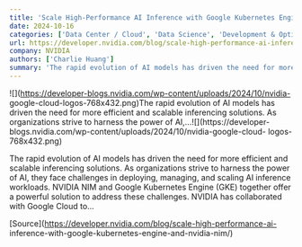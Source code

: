 ```yaml
---
title: 'Scale High-Performance AI Inference with Google Kubernetes Engine and NVIDIA NIM'
date: 2024-10-16
categories: ['Data Center / Cloud', 'Data Science', 'Development & Optimization', 'Models / Libraries / Frameworks', 'Networking / Communications', 'AI Inference / Inference Microservices', 'featured', 'Kubernetes', 'NIM']
url: https://developer.nvidia.com/blog/scale-high-performance-ai-inference-with-google-kubernetes-engine-and-nvidia-nim/
company: NVIDIA
authors: ['Charlie Huang']
summary: 'The rapid evolution of AI models has driven the need for more efficient and scalable inferencing solutions. As organizations strive to harness the power of AI,...'
---
```



![](https://developer-blogs.nvidia.com/wp-content/uploads/2024/10/nvidia-
google-cloud-logos-768x432.png)The rapid evolution of AI models has driven the
need for more efficient and scalable inferencing solutions. As organizations
strive to harness the power of AI,...![](https://developer-
blogs.nvidia.com/wp-content/uploads/2024/10/nvidia-google-cloud-
logos-768x432.png)

The rapid evolution of AI models has driven the need for more efficient and
scalable inferencing solutions. As organizations strive to harness the power
of AI, they face challenges in deploying, managing, and scaling AI inference
workloads. NVIDIA NIM and Google Kubernetes Engine (GKE) together offer a
powerful solution to address these challenges. NVIDIA has collaborated with
Google Cloud to…

[Source](https://developer.nvidia.com/blog/scale-high-performance-ai-
inference-with-google-kubernetes-engine-and-nvidia-nim/)

